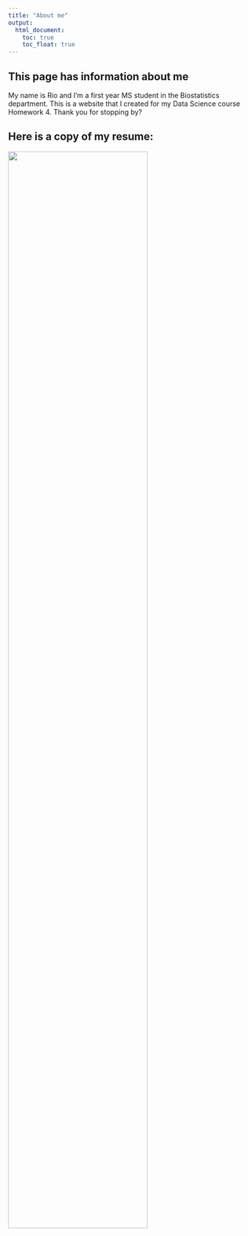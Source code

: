 ```yaml
---
title: "About me"
output: 
  html_document:
    toc: true
    toc_float: true
---
```


## This page has information about me

My name is Rio and I'm a first year MS student in the Biostatistics department. This is a website that I created for my Data Science course Homework 4. Thank you for stopping by?


## Here is a copy of my resume:

<img src="image/RioYan_Resume202010.jpg" style = "width: 75%">
